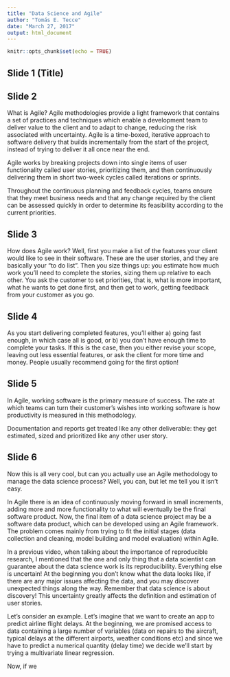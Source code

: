 ```yaml
---
title: "Data Science and Agile"
author: "Tomás E. Tecce"
date: "March 27, 2017"
output: html_document
---
```


```r
knitr::opts_chunk$set(echo = TRUE)
```

## Slide 1 (Title)


## Slide 2

What is Agile? Agile methodologies provide a light framework that contains a
set of practices and techniques which enable a development team to deliver
value to the client and to adapt to change, reducing the risk associated with
uncertainty. Agile is a time-boxed, iterative approach to software delivery
that builds incrementally from the start of the project, instead of trying to
deliver it all once near the end.

Agile works by breaking projects down into single items of user functionality
called user stories, prioritizing them, and then continuously delivering them
in short two-week cycles called iterations or sprints.

Throughout the continuous planning and feedback cycles, teams ensure that they
meet business needs and that any change required by the client can be assessed
quickly in order to determine its feasibility according to the current
priorities.


## Slide 3

How does Agile work? Well, first you make a list of the features your client
would like to see in their software. These are the user stories, and they are
basically your "to do list". Then you size things up: you estimate how much
work you'll need to complete the stories, sizing them up relative to each
other. You ask the customer to set priorities, that is, what is more important,
what he wants to get done first, and then get to work, getting feedback from
your customer as you go.


## Slide 4

As you start delivering completed features, you'll either a) going fast enough,
in which case all is good, or b) you don't have enough time to complete your
tasks. If this is the case, then you either revise your scope, leaving out less
essential features, or ask the client for more time and money. People usually
recommend going for the first option!


## Slide 5

In Agile, working software is the primary measure of success. The rate at which
teams can turn their customer's wishes into working software is how
productivity is measured in this methodology.

Documentation and reports get treated like any other deliverable: they get
estimated, sized and prioritized like any other user story.


## Slide 6

Now this is all very cool, but can you actually use an Agile methodology to
manage the data science process? Well, you can, but let me tell you it isn't
easy.

In Agile there is an idea of continuously moving forward in small increments,
adding more and more functionality to what will eventually be the final
software product. Now, the final item of a data science project may be a
software data product, which can be developed using an Agile framework. The
problem comes mainly from trying to fit the initial stages (data collection and
cleaning, model building and model evaluation) within Agile.

In a previous video, when talking about the importance of reproducible
research, I mentioned that the one and only thing that a data scientist can
guarantee about the data science work is its reproducibility. Everything else
is uncertain! At the beginning you don't know what the data looks like, if
there are any major issues affecting the data, and you may discover unexpected
things along the way. Remember that data science is about discovery! This
uncertainty greatly affects the definition and estimation of user stories.

Let's consider an example. Let's imagine that we want to create an app to 
predict airline flight delays. At the beginning, we are promised access to data
containing a large number of variables (data on repairs to the aircraft,
typical delays at the different airports, weather conditions etc) and since we
have to predict a numerical quantity (delay time) we decide we'll start by
trying a multivariate linear regression. 

Now, if we 